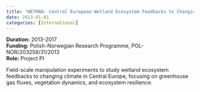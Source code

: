```yaml
---
title: "WETMAN: Central European Wetland Ecosystem Feedbacks to Changing Climate – Field Scale Manipulation"
date: 2013-01-01
categories: [International]
---
```


**Duration:** 2013-2017  
**Funding:** Polish-Norwegian Research Programme, POL-NOR/203258/31/2013  
**Role:** Project PI

Field-scale manipulation experiments to study wetland ecosystem feedbacks to changing climate in Central Europe, focusing on greenhouse gas fluxes, vegetation dynamics, and ecosystem resilience.
